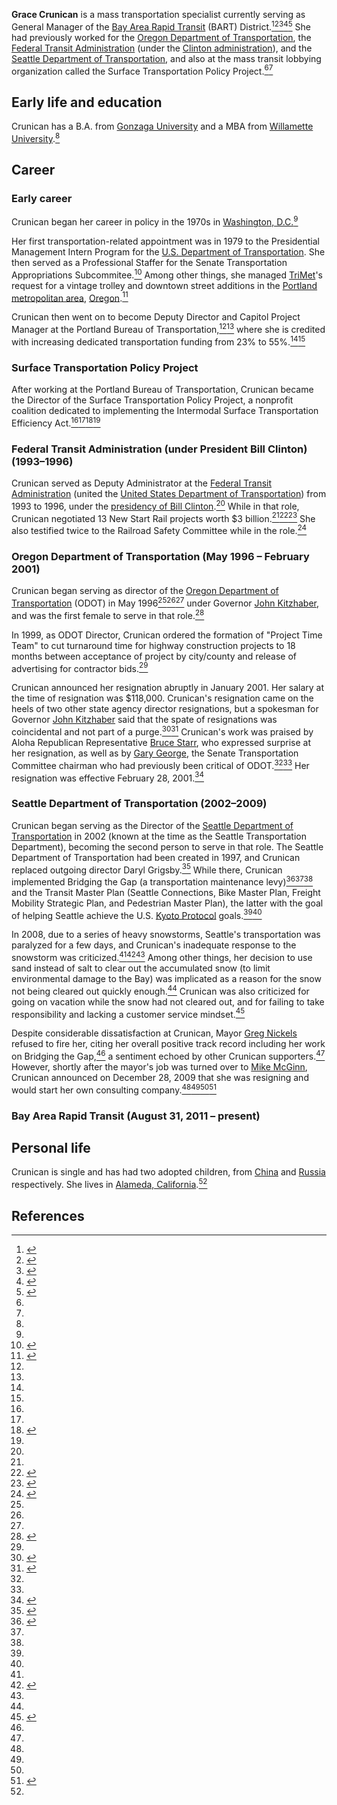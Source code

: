 '''Grace Crunican''' is a mass transportation specialist currently serving as General Manager of the [[Bay Area Rapid Transit]] (BART) District.<ref name=bart-gm>{{cite web|url = https://www.bart.gov/about/gm|title = General Manager|publisher = [[Bay Area Rapid Transit]]|accessdate = July 22, 2017}}</ref><ref name=bart-crunican-selected>{{cite web|url = https://www.bart.gov/news/articles/2011/news20110831|title = Grace Crunican is selected as BART's new General Manager|date = August 31, 2011|accessdate = July 22, 2017|publisher = Bay Area Rapid Transit}}</ref><ref name=crunican-in-line-for-bart-gm>{{cite web|url = http://www.sfgate.com/bayarea/matier-ross/article/Grace-Crunican-in-line-for-post-of-BART-manager-2336218.php|title = Grace Crunican in line for post of BART manager|author = Matier & Ross|date = August 3, 2011|accessdate = July 22, 2017|publisher = ''[[San Francisco Chronicle]]''}}</ref><ref name=crunican-alameda-magazine-profile>{{cite web|url = http://www.alamedamagazine.com/Alameda-Magazine/October-2014/BARTs-No-Nonsense-GM-Grace-Crunican/|title = BART’s No-Nonsense GM Grace Crunican. She handles strikes, deaths on the tracks, and nine bosses to run the aging train system as best she can. Has BART entered a new era?|last = Burnson|first = Robert|date = October 2, 2014|accessdate = July 22, 2017|publisher = ''Alameda Magazine''}}</ref><ref name=examiner-crunican-becomes-gm>{{cite web|url = http://www.sfexaminer.com/grace-crunican-officially-named-new-bart-general-manager/|title = Grace Crunican officially named new BART general manager|date = August 31, 2011|accessdate = July 22, 2017|publisher = SF Examiner}}</ref> She had previously worked for the [[Oregon Department of Transportation]], the [[Federal Transit Administration]] (under the [[presidency of Bill Clinton|Clinton administration]]), and the [[Seattle Department of Transportation]], and also at the mass transit lobbying organization called the Surface Transportation Policy Project.<ref name=bart-gm/><ref name=crunican-in-line-for-bart-gm/>

== Early life and education ==

Crunican has a B.A. from [[Gonzaga University]] and a MBA from [[Willamette University]].<ref name=spur-board-bio/>

== Career ==

=== Early career ===

Crunican began her career in policy in the 1970s in [[Washington, D.C.]]<ref name=crunican-alameda-magazine-profile/>

Her first transportation-related appointment was in 1979 to the Presidential Management Intern Program for the [[U.S. Department of Transportation]]. She then served as a Professional Staffer for the Senate Transportation Appropriations Subcommitee.<ref name=spur-board-bio>{{cite web|url = http://www.spur.org/about/board/grace-crunican|title = Grace Crunican|publisher = SPUR|accessdate = July 22, 2017}}</ref> Among other things, she managed [[TriMet]]'s request for a vintage trolley and downtown street additions in the [[Portland metropolitan area]], [[Oregon]].<ref name=trimet-making-history>{{cite web|url = https://trimet.org/pdfs/history/making-history.pdf|title = Making History: 45 Years of TriMet and Transit in the Portland Region|accessdate = July 22, 2017}}</ref>

Crunican then went on to become Deputy Director and Capitol Project Manager at the Portland Bureau of Transportation,<ref name=trimet-making-history/><ref name=bart-crunican-selected/> where she is credited with increasing dedicated transportation funding from 23% to 55%.<ref name=bart-crunican-selected/><ref name=sjsu-board-profile/>

=== Surface Transportation Policy Project ===

After working at the Portland Bureau of Transportation, Crunican became the Director of the Surface Transportation Policy Project, a nonprofit coalition dedicated to implementing the Intermodal Surface Transportation Efficiency Act.<ref name=spur-board-bio/><ref name=bart-gm/><ref name=stpp-board-of-directors>{{cite web|url = http://transact.org/columns/|title = STPP Board of Directors: Remembering David Burwell|accessdate = July 22, 2017}}</ref><ref name=crunican-in-line-for-bart-gm/>

=== Federal Transit Administration (under President Bill Clinton) (1993–1996) ===

Crunican served as Deputy Administrator at the [[Federal Transit Administration]] (united the [[United States Department of Transportation]]) from 1993 to 1996, under the [[presidency of Bill Clinton]].<ref name=bart-gm/> While in that role, Crunican negotiated 13 New Start Rail projects worth $3 billion.<ref name=bart-crunican-selected/><ref name=progressive-railroading>{{cite web|url = http://www.progressiverailroading.com/people/news/BART-names-Crunican-new-GM--27818|title = BART names Crunican new GM|publisher = Progressive Railroading}}</ref><ref name=sjsu-board-profile>{{cite web|url = http://transweb.sjsu.edu/mntrc/about/newsletters/2012/fall/nl_1.html|title = Board Profile: Grace Crunican|accessdate = July 22, 2017}}</ref> She also testified twice to the Railroad Safety Committee while in the role.<ref>{{cite web|url = https://www.c-span.org/person/?gracecrunican|title = Grace Crunican|publisher = ''[[C-SPAN]]''|accessdate = July 22, 2017}}</ref>

=== Oregon Department of Transportation (May 1996 – February 2001) ===

Crunican began serving as director of the [[Oregon Department of Transportation]] (ODOT) in May 1996<ref name=odot-audit-report/><ref name=democratherald/><ref name=crunican-resigns-from-odot/> under Governor [[John Kitzhaber]], and was the first female to serve in that role.<ref name=oregon-on-the-move>{{cite web|url = http://www.oregon.gov/ODOT/About/Documents/oregononmove_final.pdf|title = Oregon on the Move: A history of Oregon's transportation systems|accessdate = July 22, 2017|publisher = [[Oregon Department of Transportation]]}}</ref>

In 1999, as ODOT Director, Crunican ordered the formation of "Project Time Team" to cut turnaround time for highway construction projects to 18 months between acceptance of project by city/county and release of advertising for contractor bids.<ref name=oregon-on-the-move/>

Crunican announced her resignation abruptly in January 2001. Her salary at the time of resignation was $118,000. Crunican's resignation came on the heels of two other state agency director resignations, but a spokesman for Governor [[John Kitzhaber]] said that the spate of resignations was coincidental and not part of a purge.<ref name=crunican-resigns-from-odot>{{Cite web|url = http://djcoregon.com/news/2001/01/19/odot-director-issues-surprise-resignation-announcement/|title = ODOT director issues surprise resignation announcement|date = January 19, 2001|accessdate = July 22, 2017|publisher = DJC Oregon}}</ref><ref name=democratherald>{{cite web|url = http://democratherald.com/odot-director-crunican-resigns/article_c0bd671d-4355-56ff-9e1c-f2e6851ecc88.html|title = ODOT director Crunican resigns|publisher = Albany Democrat-Herald|date = January 18, 2001|accessdate = July 22, 2017}}</ref> Crunican's work was praised by Aloha Republican Representative [[Bruce Starr]], who expressed surprise at her resignation, as well as by [[Gary George]], the Senate Transportation Committee chairman who had previously been critical of ODOT.<ref name=crunican-resigns-from-odot/><ref name=democratherald/> Her resignation was effective February 28, 2001.<ref name=odot-audit-report>{{cite web|url = http://sos.oregon.gov/Documents/audits/full/2001/2001-42.pdf|title = Secretary of State Audit Report Oregon Department of Transportation|date = October 12, 2001|accessdate = July 22, 2017|publisher = Oregon Secretary of State}}</ref>

=== Seattle Department of Transportation (2002–2009)===

Crunican began serving as the Director of the [[Seattle Department of Transportation]] in 2002 (known at the time as the Seattle Transportation Department), becoming the second person to serve in that role. The Seattle Department of Transportation had been created in 1997, and Crunican replaced outgoing director Daryl Grigsby.<ref name=seattle-city-archives>{{cite web|url = https://www.seattle.gov/cityarchives/seattle-facts/city-officials#directordepartmentoftransportation|title = Director, Department of Transportation, Seattle Municipal Archives|accessdate = July 22, 2017}}</ref> While there, Crunican implemented Bridging the Gap (a transportation maintenance levy)<ref name=seattle-times-crunican-resigns>{{cite web|url = http://www.seattletimes.com/seattle-news/seattle-transportation-director-crunican-resigns/|title = Seattle transportation director Crunican resigns|date = December 28, 2009|accessdate = July 22, 2017|publisher = ''[[Seattle Times]]''}}</ref><ref name=spur-board-bio/><ref name=bart-gm/> and the Transit Master Plan (Seattle Connections, Bike Master Plan, Freight Mobility Strategic Plan, and Pedestrian Master Plan), the latter with the goal of helping Seattle achieve the U.S. [[Kyoto Protocol]] goals.<ref name=spur-board-bio/><ref name=bart-gm/>

In 2008, due to a series of heavy snowstorms, Seattle's transportation was paralyzed for a few days, and Crunican's inadequate response to the snowstorm was criticized.<ref name=seattle-times-crunican-resigns/><ref name=case-for-grace>{{cite web|url = https://www.seattlemet.com/articles/2009/12/3/the-case-for-grace|title = The Case for Grace|last = Barnett|first = Erica|date = December 3, 2009|accessdate = July 22, 2017}}</ref><ref name=crunican-alameda-magazine-profile/> Among other things, her decision to use sand instead of salt to clear out the accumulated snow (to limit environmental damage to the Bay) was implicated as a reason for the snow not being cleared out quickly enough.<ref name=crunican-alameda-magazine-profile/> Crunican was also criticized for going on vacation while the snow had not cleared out, and for failing to take responsibility and lacking a customer service mindset.<ref name=seattle-times-crunican-good-riddance>{{cite web|url = http://www.seattletimes.com/opinion/seattle-transportation-chiefs-departure-was-expected/|title = Seattle transportation chief’s departure was expected|date = December 29, 2009|accessdate = July 22, 2017|publisher = ''[[Seattle Times]]''}}</ref>

Despite considerable dissatisfaction at Crunican, Mayor [[Greg Nickels]] refused to fire her, citing her overall positive track record including her work on Bridging the Gap,<ref name=seattle-times-crunican-good-riddance/> a sentiment echoed by other Crunican supporters.<ref name=case-for-grace/> However, shortly after the mayor's job was turned over to [[Mike McGinn]], Crunican announced on December 28, 2009 that she was resigning and would start her own consulting company.<ref name=seattle-times-crunican-resigns/><ref name=crunican-alameda-magazine-profile/><ref name=seattle-times-crunican-good-riddance/><ref>{{cite web|url = http://westseattleblog.com/2009/12/sdot-announces-grace-crunican-is-resigning/|title = Updates: SDOT announces director Grace Crunican is resigning|date = December 28, 2009|accessdate = July 22, 2017|publisher = West Seattle Blog}}</ref>

=== Bay Area Rapid Transit (August 31, 2011 – present) ===

== Personal life ==

Crunican is single and has had two adopted children, from [[China]] and [[Russia]] respectively. She lives in [[Alameda, California]].<ref name=crunican-alameda-magazine-profile/>

== References ==

{{reflist|30em}}
